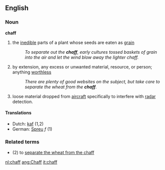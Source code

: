 ==English==
===Noun===
'''chaff'''
#the [[inedible]] parts of a plant whose seeds are eaten as [[grain]]
#:''To separate out the '''chaff''', early cultures tossed baskets of grain into the air and let the wind blow away the lighter chaff.''
#by extension, any excess or unwanted material, resource, or person; anything [[worthless]]
#:''There are plenty of good websites on the subject, but take care to separate the wheat from the '''chaff'''.''
#loose material dropped from [[aircraft]] specifically to interfere with [[radar]] detection.
====Translations====
{{top}}
<!--languages from A to I-->
*Dutch: [[kaf]] (1,2)
*German: [[Spreu]] ''f'' (1)
{{mid}}
<!--languages from J to Z-->
{{bottom}}

===Related terms===
*(2) to [[separate the wheat from the chaff]]


[[nl:chaff]]
[[ang:Chaff]]
[[it:chaff]]